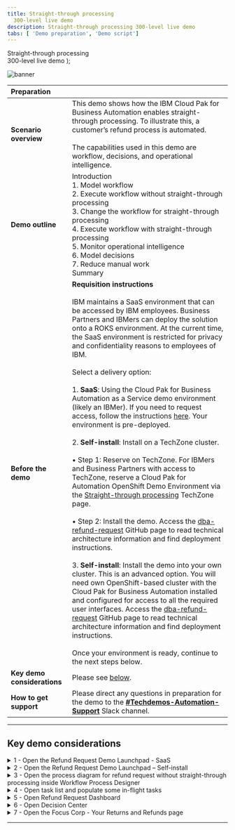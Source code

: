 ---
title: Straight-through processing
  300-level live demo
description: Straight-through processing 300-level live demo
tabs: [ 'Demo preparation', 'Demo script']
---

  <span>
    Straight-through processing <br/> 300-level live demo
  </span> );

![banner](./images/BA_STP_300_Prep_GitHub_banner_8-3-21_short.jpg)

| Preparation | |
| :---         | :--- |
| **Scenario overview** | This demo shows how the IBM Cloud Pak for Business Automation enables straight-through processing. To illustrate this, a customer’s refund process is automated. <br/> <br/> The capabilities used in this demo are workflow, decisions, and operational intelligence. |
| **Demo outline** | Introduction <br/> 1. Model workflow <br/> 2. Execute workflow without straight-through processing <br/> 3. Change the workflow for straight-through processing <br/> 4. Execute workflow with straight-through processing <br/> 5. Monitor operational intelligence <br/> 6. Model decisions <br/> 7. Reduce manual work <br/> Summary |
| **Before the demo** | **Requisition instructions** <br/> <br/> IBM maintains a SaaS environment that can be accessed by IBM employees. Business Partners and IBMers can deploy the solution onto a ROKS environment. At the current time, the SaaS environment is restricted for privacy and confidentiality reasons to employees of IBM. <br/> <br/> Select a delivery option: <br/> <br/> 1.	**SaaS**: Using the Cloud Pak for Business Automation as a Service demo environment (likely an IBMer). If you need to request access, follow the instructions [here](https://techzone.ibm.com/collection/5fdfcf8b99cf35001ee4954d). Your environment is pre-deployed. <br/> <br/> 2.	**Self-install**: Install on a TechZone cluster. <br/> <br/> • Step 1: Reserve on TechZone. For IBMers and Business Partners with access to TechZone, reserve a Cloud Pak for Automation OpenShift Demo Environment via the [Straight-through processing](https://techzone.ibm.com/collection/5ef5196556dfa7001728cb71#tab-1) TechZone page. <br/> <br/> •	Step 2: Install the demo. Access the [dba-refund-request](https://github.com/ibm-cloud-architecture/dba-refund-request) GitHub page to read technical architecture information and find deployment instructions. <br/> <br/> 3. **Self-install**: Install the demo into your own cluster. This is an advanced option. You will need own OpenShift-based cluster with the Cloud Pak for Business Automation installed and configured for access to all the required user interfaces. Access the [dba-refund-request](https://github.com/ibm-cloud-architecture/dba-refund-request) GitHub page to read technical architecture information and find deployment instructions. <br/> <br/> Once your environment is ready, continue to the next steps below. |
| **Key demo considerations** | Please see [below](#key-demo-considerations). |
| **How to get support** | Please direct any questions in preparation for the demo to the [**#Techdemos-Automation-Support**](https://ibm.enterprise.slack.com/app_redirect?channel=techdemos-automation-support) Slack channel. |

***

<span id="key-demo-considerations"></span>

## Key demo considerations

<details>

<summary>1 - Open the Refund Request Demo Launchpad - SaaS</summary>
<br/>

Follow these steps for the **SaaS** environment. The Refund Request Demo Launchpad is used to open all the user interfaces used in the demo.

<br/>

| **1.1 - Access your IBM Cloud Pak for Business Automation as a Service tenet.** |   |
| :---         | :--- |
| **Note**             | Access your IBM Cloud Pak for Business Automation as a Service tenet [here](https://www.automationcloud.ibm.com/). Enter your email address. <br/> <br/> Steps 1.1.1, 1.1.2, and 1.1.3 are for **technical sellers only**. Most technical sellers initially land in the development environment. If this happens to you, follow these steps to get to the production/runtime environment: <br/> • 1.1.1 - Click on the dropdown menu in the top left corner of the screen. <br/> •	1.1.2 - Click **Deployment** on the left-hand side, and click **Production** to switch to that environment. <br/> • 1.1.3 - On the left-hand side, click **Run**. |
| **Screenshot**         | &nbsp;  <br/> Action 1.1 <br/> ![1.1](./images/Stu_1.1.png) <br/> <br/> Action 1.1.1 (technical seller only) <br/> ![1.1.1_tech_seller](./images/Stu_1.1.1_tech_seller.png) <br/> <br/> Action 1.1.2 (technical seller only) <br/> ![1.1.2_tech_seller](./images/Stu_1.1.2_tech_seller.png) <br/> <br/> Action 1.1.3 (technical seller only) <br/> ![1.1.3_tech_seller](./images/Stu_1.1.3_tech_seller.png) |

| **1.2 - Click **Business Automation Apps**.** |   |
| :---         | :--- |
| **Screenshot**         | &nbsp;  <br/> Action 1.2 <br/> ![1.2](./images/Stu_1.2.png) |

| **1.3 - Click on the **Refund Request** tile.** |   |
| :---         | :--- |
| **Screenshot**         | &nbsp;  <br/> Action 1.3 <br/> ![1.3](./images/Stu_1.3.png) |

| **1.4 - The demo launchpad should now appear.** |   |
| :---         | :--- |
| **Screenshot**         | &nbsp;  <br/> Final screen <br/> ![Final screen](./images/Stu_1.4.png) |

<br/>

**[Go to top](#key-demo-considerations)**

</details>

<details>

<summary>2 - Open the Refund Request Demo Launchpad – Self-install</summary>
<br/>

Follow these steps for **self-installed** environments. The Refund Request Demo Launchpad is used to open all the user interfaces you will use in the demo.

<br/>

| **2.1 - Open the **Navigator** app. Click on the **Refund Request** tile.** |   |
| :---         | :--- |
| **Note**             | If you need the URL, open the OCP console under **Workloads** -> **Config Maps**. Locate the **icp4adeploy-cp4ba-access-info** config map. Then, go to the **Navigator** section of the config map to find the URL and add **?desktop=appDesktop1** at the end for the correct desktop. |
| **Screenshot**         | &nbsp;  <br/> Action 2.1 <br/> ![2.1](./images/Stu_2.1.png) |

| **2.2 -	The demo launchpad should now appear.** |   |
| :---         | :--- |
| **Screenshot**         | &nbsp;  <br/> Final screen <br/> ![Final screen](./images/Stu_2.2.png) |

<br/>

**[Go to top](#key-demo-considerations)**

</details>

<details>

<summary>3 - Open the process diagram for refund request without straight-through processing inside Workflow Process Designer</summary>
<br/>

Open a browser tab with **Workflow Process Designer** and open the **Refund Request without Straight-through Processing** process diagram.

<br/>

| **3.1 - Go to the **Refund Request Demo Launcher** and click **Process Analyst**.** |   |
| :---         | :--- |
| **Screenshot**         | &nbsp;  <br/> Action 3.1 <br/> ![3.1](./images/Stu_3.1.png) |

| **3.2 - Use the provided URL to open **Business Automation Studio** in a new tab.** |   |
| :---         | :--- |
| **Screenshot**         | &nbsp;  <br/> Action 3.2 <br/> ![3.2](./images/Stu_3.2.png) |

| **3.3 - From the top left-hand menu, select **Design** and then **Business Automations**.** |   |
| :---         | :--- |
| **Screenshot**         | &nbsp;  <br/> Action 3.3 <br/> ![3.3](./images/Stu_3.3.png) |

| **3.4 - From the **Business Automations** page, select **Workflow**.** |   |
| :---         | :--- |
| **Screenshot**         | &nbsp;  <br/> Action 3.4 <br/> ![3.4](./images/Stu_3.4.png) |

| **3.5 - Within the **Refund Request** tile, select **Open**.** |   |
| :---         | :--- |
| **Screenshot**         | &nbsp;  <br/> Action 3.5 <br/> ![3.5](./images/Stu_3.5.png) |

| **3.6 - Inside the **Process App**, select **Processes**, and then select **Refund Request without STP**.**  |
| :---         | :--- |
| **Screenshot**         | &nbsp;  <br/> Action 3.6 <br/> ![3.6](./images/Stu_3.6.png) |

| **3.7 - The **Refund Request without STP** process diagram will open.** |   |
| :---         | :--- |
| **Note**             | This will be the tab to display when you start the demo. |
| **Screenshot**         | &nbsp;  <br/> Final screen <br/> ![Final screen](./images/Stu_3.7.png) |

<br/>

**[Go to top](#key-demo-considerations)**

</details>

<details>

<summary>4 - Open task list and populate some in-flight tasks</summary>
<br/>

Open the task list view in a new tab (**SaaS Process Portal** is used since Workplace is not yet available on SaaS). <br/> <br/> Also, populate some in-flight process instances, so there are some tasks in the inbox. Note: The tasks will be automatically deleted after 12 hours to keep things clean for other users.

<br/>

| **4.1 - Go to the **Refund Request Demo Launcher** and click on the **Refund Investigator**.** |   |
| :---         | :--- |
| **Screenshot**         | &nbsp;  <br/> Action 4.1 <br/> ![4.1](./images/Stu_4.1.png) |

| **4.2 - The task list view will open in a new tab.** |   |
| :---         | :--- |
| **Note**      | The task list view will open in a new tab as follows: <br/> • 4.2.1 (**Saas**) - Process Portal will open in a new tab (the new Workplace is not yet available on SaaS). <br/> • 4.2.2 (**Self-install**) - Workplace will open in a new tab. |
| **Screenshot**         | &nbsp;  <br/> Action 4.2.1 (SaaS) <br/> ![4.2.1 (SaaS)](./images/Stu_4.2.1_SaaS.png) <br/> <br/> Action 4.2.2 (Self-install) <br/> ![4.2.2 (Self-install)](./images/Stu_4.2.2_Self_Install.png) |

| **4.3 (**SaaS**) - Populate some in-flight tasks from **Process Portal**.** |   |
| :---         | :--- |
| **Note**      | Populate some in-flight tasks from **Process Portal**: <br/> • 4.3.1 (**SaaS**) - Under **Launch**, click on **Request Refund**. Click **three times** to generate three new tasks. <br/> • 4.3.2 (**SaaS**) - Under **Launch**, click on **Quote Exception**. Click **two times** to generate two new tasks. <br/> • 4.3.3 (**SaaS**) - You should now see (at least) five tasks in the task inbox. |
| **Screenshot**         | &nbsp;  <br/> Action 4.3.1 (SaaS) <br/> ![4.3.1 (SaaS)](./images/Stu_4.3.1_SaaS.png) <br/> <br/> Action 4.3.2 (SaaS) <br/> ![4.3.2 (SaaS)](./images/Stu_4.3.2_SaaS.png) <br/> <br/> Action 4.3.3 (SaaS) <br/> ![4.3.3 (SaaS)](./images/Stu_4.3.3_SaaS.png) |

| **4.4 (**Self-install**) - Populate some in-flight tasks from Workplace.** |   |
| :---         | :--- |
| **Action**      | Populate some in-flight tasks from **Workplace**: <br/> • 4.4.1 (**Self-install**) - From **Workplace**, click on **Start Workflow**. <br/> • 4.4.2 (**Self-install**) - Select the **Refund Request** tile (may need to scroll down). Then, select Tip. Then, select **Launch**. Repeat **three times** to generate three tasks. <br/> • 4.4.3 (**Self-install**) - Click on **Start Workflow**, Select the **Quote Exception** tile (may need to scroll down). Then, select **Tip**. Then, select **Launch**. Repeat **two times** to generate two tasks. <br/> • 4.4.4 (**Self-install**) - You should now see (at least) five tasks in the task inbox. |
| **Screenshot**         | &nbsp;  <br/> Action 4.4.1 (Self-install) <br/> ![4.4.1 (Self-install)](./images/Stu_4.4.1_Self_Install.png) <br/> <br/> Action 4.4.2 (Self-install) <br/> ![4.4.2 (Self-install)](./images/Stu_4.4.2_Self_Install.png) <br/> <br/> Action 4.4.3 (Self-install) <br/> ![4.4.3 (Self-install)](./images/Stu_4.4.3_Self_install.png) <br/> <br/> Action 4.4.4 (Self-install) <br/> ![4.4.4 (Self-install)](./images/Stu_4.4.4_Self_install.png) |

<br/>

**[Go to top](#key-demo-considerations)**

</details>

<details>

<summary>5 - Open Refund Request Dashboard</summary>
<br/>

Open the **Refund Request Dashboard** in a new tab.

<br/>

| **5.1 - Go to the **Demo Launcher**, and click on the **Business Analyst**.** |   |
| :---         | :--- |
| **Screenshot**         | &nbsp;  <br/> Action 5.1 <br/> ![5.1](./images/Stu_5.1.png) |

| **5.2 - From the **BAI Dashboards** page, click on the **Refund Request (RR) Week1** dashboard.** |   |
| :---         | :--- |
| **Screenshot**         | &nbsp;  <br/> Action 5.2 <br/> ![5.2](./images/Stu_5.2.png) |

| **5.3 - The **Refund Request (RR) - Week 1** dashboard will open.** |   |
| :---         | :--- |
| **Screenshot**         | &nbsp;  <br/> Final screen <br/> ![Final screen](./images/Stu_5.3.png) |

<br/>

**[Go to top](#key-demo-considerations)**

</details>

<details>

<summary>6 - Open Decision Center</summary>
<br/>

Open **Decision Center** in a new tab.

<br/>

| **6.1 - Go to the **Demo Launcher** and click on the **Rules Manager**.** |   |
| :---         | :--- |
| **Screenshot**         | &nbsp;  <br/> Action 6.1 <br/> ![6.1](./images/Stu_6.1.png) |

| **6.2 - **Decision Center** will open in a new tab.** |   |
| :---         | :--- |
| **Screenshot**         | &nbsp;  <br/> Final screen <br/> ![Final screen](./images/Stu_6.2_.png) |

<br/>

**[Go to top](#key-demo-considerations)**

</details>

<details>

<summary>7 - Open the Focus Corp - Your Returns and Refunds page</summary>
<br/>

Open the **Focus Corp - Your Returns and Refunds** page in a new tab. This is where you will show submitting the refund requests.

<br/>

| **7.1 - Go to the **Demo Launcher**, and click on the **Customer**.** |   |
| :---         | :--- |
| **Screenshot**         | &nbsp;  <br/> Action 7.1 <br/> ![7.1](./images/Stu_7.1.png) |

| **7.2 - Open the **Focus Corp - Your Returns and Refunds** page.** |   |
| :---         | :--- |
| **Screenshot**         | &nbsp;  <br/> Final screen <br/> ![Final screen](./images/Stu_7.2.png) |

<br/>

**[Go to top](#key-demo-considerations)**

</details>

***
